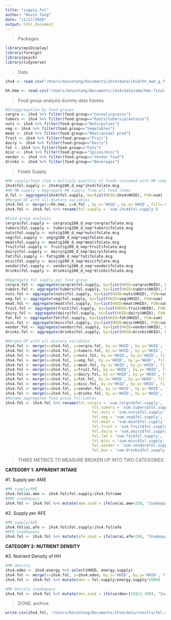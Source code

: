 ```yaml
---
title: "supply.fol"
author: "Kevin Tang"
date: "11/17/2020"
output: html_document
---
```


> Packages

```r
library(epiDisplay)
library(foreign)
library(psych)
library(tidyverse)
```

>Data

```r
ihs4 <- read.csv("/Users/kevintang/Documents/ihs4/data/ihs4/hh_mod_g_final.csv")

hh.hme <- read.csv("/Users/kevintang/Documents/ihs4/data/ame/hme.final.csv")

```


>Food group analysis dummy data frames

```r
#Disaggregation by food groups
cergra <- ihs4 %>% filter(food.group=="Cereals/grains")
tubers <- ihs4 %>% filter(food.group=="Roots/tubers/plantains")
nuts <- ihs4 %>% filter(food.group=="Nuts/pulses")
veg <- ihs4 %>% filter(food.group=="Vegetables")
meat <- ihs4 %>% filter(food.group=="Meat/animal prod")
fruit <- ihs4 %>% filter(food.group=="Fruit")
dairy <- ihs4 %>% filter(food.group=="Dairy")
fat <- ihs4 %>% filter(food.group=="Fats")
misc <- ihs4 %>% filter(food.group=="Spices/misc")
vendor <- ihs4 %>% filter(food.group=="Vendor food")
drinks <- ihs4 %>% filter(food.group=="Beverages")
```

>Folate Supply

```r
#MN supply/food item = multiply quantity of foods consumed with MN composition of food
ihs4$fol.supply <- ihs4$g100_d_nep*ihs4$folate.mcg
#HH MN supply = Aggregate MN supply from all food items 
d.fol <- aggregate(ihs4$fol.supply, by=list(HHID=ihs4$HHID), FUN=sum)
#Merged DF with all dietary variables
ihs4.fol <- merge(x=hh.hme, y=d.fol , by.x='HHID', by.y='HHID', fill=-9999, all.x = TRUE)
ihs4.fol <- ihs4.fol %>% rename(fol.supply = 'sum.ihs4$fol.supply')

#Food group analysis
cergra$fol.supply <- cergra$g100_d_nep*cergra$folate.mcg
tubers$fol.supply <- tubers$g100_d_nep*tubers$folate.mcg
nuts$fol.supply <- nuts$g100_d_nep*nuts$folate.mcg
veg$fol.supply <- veg$g100_d_nep*veg$folate.mcg
meat$fol.supply <- meat$g100_d_nep*meat$folate.mcg
fruit$fol.supply <- fruit$g100_d_nep*fruit$folate.mcg
dairy$fol.supply <- dairy$g100_d_nep*dairy$folate.mcg
fat$fol.supply <- fat$g100_d_nep*fat$folate.mcg
misc$fol.supply <- misc$g100_d_nep*misc$folate.mcg
vendor$fol.supply <- vendor$g100_d_nep*vendor$folate.mcg
drinks$fol.supply <- drinks$g100_d_nep*drinks$folate.mcg

#Aggregate fol supply per food group
cergra.fol <- aggregate(cergra$fol.supply, by=list(HHID=cergra$HHID), FUN=sum)
tubers.fol <- aggregate(tubers$fol.supply, by=list(HHID=tubers$HHID), FUN=sum)
nuts.fol <- aggregate(nuts$fol.supply, by=list(HHID=nuts$HHID), FUN=sum)
veg.fol <- aggregate(veg$fol.supply, by=list(HHID=veg$HHID), FUN=sum)
meat.fol <- aggregate(meat$fol.supply, by=list(HHID=meat$HHID), FUN=sum)
fruit.fol <- aggregate(fruit$fol.supply, by=list(HHID=fruit$HHID), FUN=sum)
dairy.fol <- aggregate(dairy$fol.supply, by=list(HHID=dairy$HHID), FUN=sum)
fat.fol <- aggregate(fat$fol.supply, by=list(HHID=fat$HHID), FUN=sum)
misc.fol <- aggregate(misc$fol.supply, by=list(HHID=misc$HHID), FUN=sum)
vendor.fol <- aggregate(vendor$fol.supply, by=list(HHID=vendor$HHID), FUN=sum)
drinks.fol <- aggregate(drinks$fol.supply, by=list(HHID=drinks$HHID), FUN=sum)

#Merged DF with all dietary variables
ihs4.fol <- merge(x=ihs4.fol, y=cergra.fol, by.x='HHID', by.y='HHID', fill=-9999, all.x = TRUE)
ihs4.fol <- merge(x=ihs4.fol, y=tubers.fol, by.x='HHID', by.y='HHID', fill=-9999, all.x = TRUE)
ihs4.fol <- merge(x=ihs4.fol, y=nuts.fol, by.x='HHID', by.y='HHID', fill=-9999, all.x = TRUE)
ihs4.fol <- merge(x=ihs4.fol, y=veg.fol, by.x='HHID', by.y='HHID', fill=-9999, all.x = TRUE)
ihs4.fol <- merge(x=ihs4.fol, y=meat.fol, by.x='HHID', by.y='HHID', fill=-9999, all.x = TRUE)
ihs4.fol <- merge(x=ihs4.fol, y=fruit.fol, by.x='HHID', by.y='HHID', fill=-9999, all.x = TRUE)
ihs4.fol <- merge(x=ihs4.fol, y=dairy.fol, by.x='HHID', by.y='HHID', fill=-9999, all.x = TRUE)
ihs4.fol <- merge(x=ihs4.fol, y=fat.fol, by.x='HHID', by.y='HHID', fill=-9999, all.x = TRUE)
ihs4.fol <- merge(x=ihs4.fol, y=misc.fol, by.x='HHID', by.y='HHID', fill=-9999, all.x = TRUE)
ihs4.fol <- merge(x=ihs4.fol, y=vendor.fol, by.x='HHID', by.y='HHID', fill=-9999, all.x = TRUE)
ihs4.fol <- merge(x=ihs4.fol, y=drinks.fol, by.x='HHID', by.y='HHID', fill=-9999, all.x = TRUE)
#Rename aggregated food group folriables
ihs4.fol <- ihs4.fol %>% rename(fol.cergra = 'sum.cergra$fol.supply',
                                      fol.tubers = 'sum.tubers$fol.supply',
                                      fol.nuts = 'sum.nuts$fol.supply',
                                      fol.veg = 'sum.veg$fol.supply',
                                      fol.meat = 'sum.meat$fol.supply',
                                      fol.fruit = 'sum.fruit$fol.supply',
                                      fol.dairy = 'sum.dairy$fol.supply',
                                      fol.fat = 'sum.fat$fol.supply',
                                      fol.misc = 'sum.misc$fol.supply',
                                      fol.vendor = 'sum.vendor$fol.supply',
                                      fol.bev = 'sum.drinks$fol.supply')

```

>THREE METRICS TO MEASURE BROKEN UP INTO TWO CATEGORIES:

**CATEGORY 1: APPARENT INTAKE**

#1. Supply per AME

```r
#MN supply/AME
ihs4.fol$ai.ame <- ihs4.fol$fol.supply/ihs4.fol$ame
#AME inadequacy
ihs4.fol <- ihs4.fol %>% mutate(ame.inad = ifelse(ai.ame<250, "Inadequate", "Adequate"))
```

#2. Supply per AFE

```r
#MN supply/AFE
ihs4.fol$ai.afe <- ihs4.fol$fol.supply/ihs4.fol$afe
#AFE inadequacy
ihs4.fol <- ihs4.fol %>% mutate(afe.inad = ifelse(ai.afe<250, "Inadequate", "Adequate"))
```

**CATEGORY 2: NUTRIENT DENSITY**

#3. Nutrient Density of HH

```r
#MN density
ihs4.eden <- ihs4.energy %>% select(HHID, energy.supply)
ihs4.fol <- merge(x=ihs4.fol, y=ihs4.eden, by.x='HHID', by.y='HHID', fill=-9999, all.x = TRUE)
ihs4.fol <- ihs4.fol %>% mutate(den = fol.supply/energy.supply*1000)

#MN Density inadequacy
ihs4.fol <- ihs4.fol %>% mutate(den.inad = ifelse(den<(250/2.100), "Inadequate", "Adequate"))
```


> DONE: archive

```r
write.csv(ihs4.fol, "/Users/kevintang/Documents/ihs4/data/results/fol.csv")
```